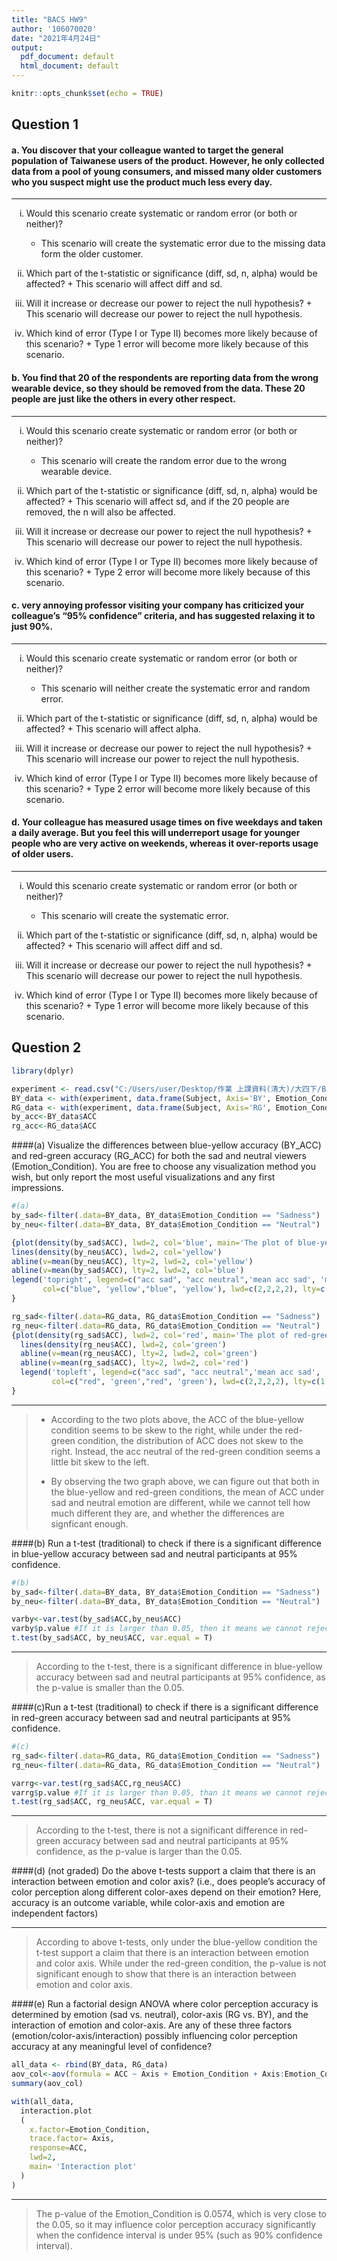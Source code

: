 ---
title: "BACS HW9"
author: '106070020'
date: "2021年4月24日"
output:
  pdf_document: default
  html_document: default
---

```{r setup, include=FALSE}
knitr::opts_chunk$set(echo = TRUE)
```


## Question 1

#### a. You discover that your colleague wanted to target the general population of Taiwanese users of the product.  However, he only collected data from a pool of young consumers, and missed many older customers who you suspect might use the product much less every day.

***

i.  Would this scenario create systematic or random error (or both or neither)?
    + This scenario will create the systematic error due to the missing data form the older customer.
  
ii.  Which part of the t-statistic or significance (diff, sd, n, alpha) would be affected?
    + This scenario will affect diff and sd.  
    
iii.  Will it increase or decrease our power to reject the null hypothesis?
    + This scenario will decrease our power to reject the null hypothesis. 
    
iv.  Which kind of error (Type I or Type II) becomes more likely because of this scenario?
    + Type 1 error will become more likely because of this scenario.   




#### b. You find that 20 of the respondents are reporting data from the wrong wearable device, so they should be removed from the data. These 20 people are just like the others in every other respect.

***

i.  Would this scenario create systematic or random error (or both or neither)?
    + This scenario will create the random error due to the wrong wearable device.
  
ii.  Which part of the t-statistic or significance (diff, sd, n, alpha) would be affected?
    + This scenario will affect sd, and if the 20 people are removed, the n will also be affected.  
    
iii.  Will it increase or decrease our power to reject the null hypothesis?
    + This scenario will decrease our power to reject the null hypothesis. 
    
iv.  Which kind of error (Type I or Type II) becomes more likely because of this scenario?
    + Type 2 error will become more likely because of this scenario.   

#### c.  very annoying professor visiting your company has criticized your colleague’s “95% confidence” criteria, and has suggested relaxing it to just 90%.

***

i.  Would this scenario create systematic or random error (or both or neither)?
    + This scenario will neither create the systematic error and random error.
  
ii.  Which part of the t-statistic or significance (diff, sd, n, alpha) would be affected?
    + This scenario will affect alpha.  
    
iii.  Will it increase or decrease our power to reject the null hypothesis?
    + This scenario will increase our power to reject the null hypothesis. 
    
iv.  Which kind of error (Type I or Type II) becomes more likely because of this scenario?
    + Type 2 error will become more likely because of this scenario.   

#### d. Your colleague has measured usage times on five weekdays and taken a daily average. But you feel this will underreport usage for younger people who are very active on weekends, whereas it over-reports usage of older users.

***

i.  Would this scenario create systematic or random error (or both or neither)?
    + This scenario will create the systematic error.
  
ii.  Which part of the t-statistic or significance (diff, sd, n, alpha) would be affected?
    + This scenario will affect diff and sd.  
    
iii.  Will it increase or decrease our power to reject the null hypothesis?
    + This scenario will decrease our power to reject the null hypothesis. 
    
iv.  Which kind of error (Type I or Type II) becomes more likely because of this scenario?
    + Type 1 error will become more likely because of this scenario.  

## Question 2
```{r message=FALSE}
library(dplyr)
```

```{r}
experiment <- read.csv("C:/Users/user/Desktop/作業 上課資料(清大)/大四下/BACS/HW9 BACS/study2Data.csv", header=TRUE)
BY_data <- with(experiment, data.frame(Subject, Axis='BY', Emotion_Condition, ACC=BY_ACC, SAD_ESRI))
RG_data <- with(experiment, data.frame(Subject, Axis='RG', Emotion_Condition, ACC=RG_ACC, SAD_ESRI))
by_acc<-BY_data$ACC
rg_acc<-RG_data$ACC
```


####(a) Visualize the differences between blue-yellow accuracy (BY_ACC) and red-green accuracy (RG_ACC) for both the sad and neutral viewers (Emotion_Condition). You are free to choose any visualization method you wish, but only report the most useful visualizations and any first impressions.

```{r}
#(a)
by_sad<-filter(.data=BY_data, BY_data$Emotion_Condition == "Sadness")
by_neu<-filter(.data=BY_data, BY_data$Emotion_Condition == "Neutral")

{plot(density(by_sad$ACC), lwd=2, col='blue', main='The plot of blue-yellow accuracy for different emotion')
lines(density(by_neu$ACC), lwd=2, col='yellow')
abline(v=mean(by_neu$ACC), lty=2, lwd=2, col='yellow')
abline(v=mean(by_sad$ACC), lty=2, lwd=2, col='blue')
legend('topright', legend=c("acc sad", "acc neutral",'mean acc sad', 'mean acc neutral'),
       col=c("blue", 'yellow',"blue", 'yellow'), lwd=c(2,2,2,2), lty=c(1,1,2,2), cex=0.75)
}

rg_sad<-filter(.data=RG_data, RG_data$Emotion_Condition == "Sadness")
rg_neu<-filter(.data=RG_data, RG_data$Emotion_Condition == "Neutral")
{plot(density(rg_sad$ACC), lwd=2, col='red', main='The plot of red-green accuracy for different emotion', ylim=c(0,5))
  lines(density(rg_neu$ACC), lwd=2, col='green')
  abline(v=mean(rg_neu$ACC), lty=2, lwd=2, col='green')
  abline(v=mean(rg_sad$ACC), lty=2, lwd=2, col='red')
  legend('topleft', legend=c("acc sad", "acc neutral",'mean acc sad', 'mean acc neutral'),
         col=c("red", 'green',"red", 'green'), lwd=c(2,2,2,2), lty=c(1,1,2,2), cex=0.75)
}
```

***
>
+ According to the two plots above, the ACC of the blue-yellow condition seems to be skew to the right, while under the red-green condition, the distribution of ACC does not skew to the right. Instead, the acc neutral of the red-green condition seems a little bit skew to the left. 
>
+ By observing the two graph above, we can figure out that both in the blue-yellow and red-green conditions, the mean of ACC under sad and neutral emotion are different, while we cannot tell how much different they are, and whether the differences are signficant enough. 



####(b) Run a t-test (traditional) to check if there is a significant difference in blue-yellow accuracy between sad and neutral participants at 95% confidence.

```{r}
#(b)
by_sad<-filter(.data=BY_data, BY_data$Emotion_Condition == "Sadness")
by_neu<-filter(.data=BY_data, BY_data$Emotion_Condition == "Neutral")

varby<-var.test(by_sad$ACC,by_neu$ACC)
varby$p.value #If it is larger than 0.05, then it means we cannot reject the by_sad$ACC and by_neu$ACC has same variance.
t.test(by_sad$ACC, by_neu$ACC, var.equal = T)

```

***
> According to the t-test, there is a significant difference in blue-yellow accuracy between sad and neutral participants at 95% confidence, as the p-value is smaller than the 0.05.

####(c)Run a t-test (traditional) to check if there is a significant difference in red-green accuracy between sad and neutral participants at 95% confidence.

```{r}
#(c)
rg_sad<-filter(.data=RG_data, RG_data$Emotion_Condition == "Sadness")
rg_neu<-filter(.data=RG_data, RG_data$Emotion_Condition == "Neutral")

varrg<-var.test(rg_sad$ACC,rg_neu$ACC)
varrg$p.value #If it is larger than 0.05, than it means we cannot reject the rg_sad$ACC and rg_neu$ACC has same variance.
t.test(rg_sad$ACC, rg_neu$ACC, var.equal = T)
```

***
> According to the t-test, there is not a significant difference in red-green accuracy between sad and neutral participants at 95% confidence, as the p-value is larger than the 0.05.



####(d) (not graded)  Do the above t-tests support a claim that there is an interaction between emotion and color axis?  (i.e., does people’s accuracy of color perception along different color-axes depend on their emotion? Here, accuracy is an outcome variable, while color-axis and emotion are independent factors)
   
***
> According to above t-tests, only under the blue-yellow condition the t-test support a claim that there is an interaction between emotion and color axis. While under the red-green condition, the p-value is not significant enough to show that there is an interaction between emotion and color axis.


####(e) Run a factorial design ANOVA where color perception accuracy is determined by emotion (sad vs. neutral), color-axis (RG vs. BY), and the interaction of emotion and color-axis. Are any of these three factors (emotion/color-axis/interaction) possibly influencing color perception accuracy at any meaningful level of confidence?

```{r}
all_data <- rbind(BY_data, RG_data)
aov_col<-aov(formula = ACC ~ Axis + Emotion_Condition + Axis:Emotion_Condition, data=all_data)
summary(aov_col)

with(all_data,
  interaction.plot
  (
    x.factor=Emotion_Condition,
    trace.factor= Axis,
    response=ACC,
    lwd=2, 
    main= 'Interaction plot'
  )
)
```

***
> The p-value of the Emotion_Condition is 0.0574, which is very close to the 0.05, so it may influence color perception accuracy significantly when the confidence interval is under 95% (such as 90% confidence interval).











